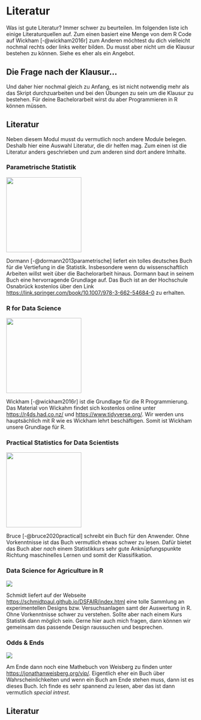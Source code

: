 # Literatur {#sec-literatur}

Was ist gute Literatur? Immer schwer zu beurteilen. Im folgenden liste ich einige Literaturquellen auf. Zum einen basiert eine Menge von dem R Code auf Wickham [-@wickham2016r] zum Anderen möchtest du dich vielleicht nochmal rechts oder links weiter bilden. Du musst aber nicht um die Klausur bestehen zu können. Siehe es eher als ein Angebot.

::: callout-note
## Die Frage nach der Klausur...

Und daher hier nochmal gleich zu Anfang, es ist nicht notwendig mehr als das Skript durchzuarbeiten und bei den Übungen zu sein um die Klausur zu bestehen. Für deine Bachelorarbeit wirst du aber Programmieren in R können müssen.
:::

## Literatur

Neben diesem Modul musst du vermutlich noch andere Module belegen. Deshalb hier eine Auswahl Literatur, die dir helfen mag. Zum einen ist die Literatur anders geschrieben und zum anderen sind dort andere Imhalte.

### Parametrische Statistik

![](images/dormann.jpg){fig-align="center" width="200"}

Dormann [-@dormann2013parametrische] liefert ein tolles deutsches Buch für die Vertiefung in die Statistik. Insbesondere wenn du wissenschaftlich Arbeiten willst weit über die Bachelorarbeit hinaus. Dormann baut in seinem Buch eine hervorragende Grundlage auf. Das Buch ist an der Hochschule Osnabrück kostenlos über den Link\
<https://link.springer.com/book/10.1007/978-3-662-54684-0> zu erhalten.

### R for Data Science

![](images/hadley.png){fig-align="center" width="200"}

Wickham [-@wickham2016r] ist die Grundlage für die R Programmierung. Das Material von Wickahm findet sich kostenlos online unter <https://r4ds.had.co.nz/> und <https://www.tidyverse.org/>. Wir werden uns hauptsächlich mit R wie es Wickham lehrt beschäftigen. Somit ist Wickham unsere Grundlage für R.

### Practical Statistics for Data Scientists

![](images/practical.jpg){fig-align="center" width="200"}

Bruce [-@bruce2020practical] schreibt ein Buch für den Anwender. Ohne Vorkenntnisse ist das Buch vermutlich etwas schwer zu lesen. Dafür bietet das Buch aber *nach* einem Statistikkurs sehr gute Anknüpfungspunkte Richtung maschinelles Lernen und somit der Klassifikation.

### Data Science for Agriculture in R

![](images/dsfair.png){fig-align="center"}

Schmidt liefert auf der Webseite <https://schmidtpaul.github.io/DSFAIR/index.html> eine tolle Sammlung an experimentellen Designs bzw. Versuchsanlagen samt der Auswertung in R. Ohne Vorkenntnisse schwer zu verstehen. Sollte aber nach einem Kurs Statistik dann möglich sein. Gerne hier auch mich fragen, dann können wir gemeinsam das passende Design raussuchen und besprechen.

### Odds & Ends

![](images/odds_and_ends.PNG){fig-align="center"}

Am Ende dann noch eine Mathebuch von Weisberg zu finden unter <https://jonathanweisberg.org/vip/>. Eigentlich eher ein Buch über Wahrscheinlichkeiten und wenn ein Buch am Ende stehen muss, dann ist es dieses Buch. Ich finde es sehr spannend zu lesen, aber das ist dann vermutlich *special intrest*.

## Literatur
